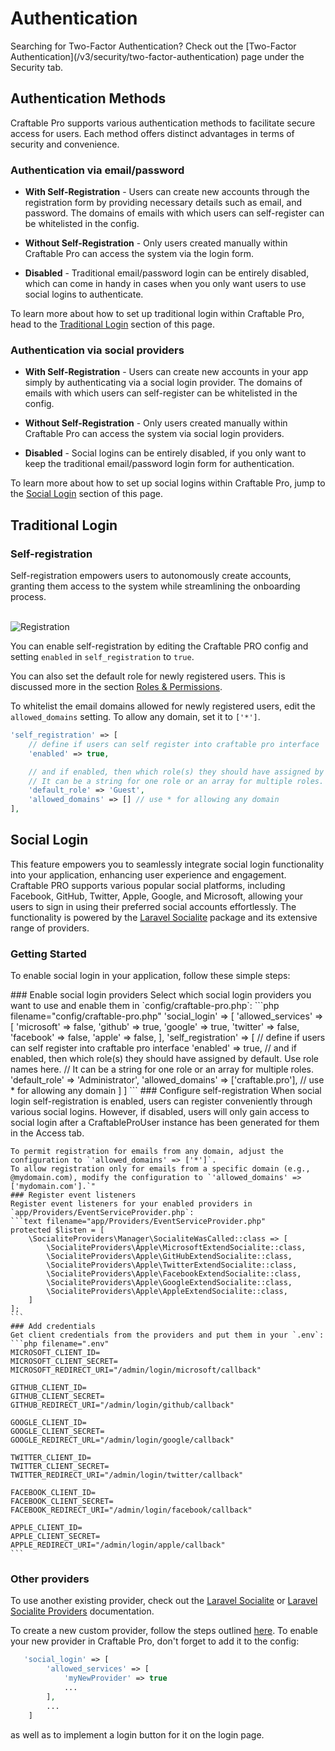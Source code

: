 
# Authentication
<Callout>
    Searching for Two-Factor Authentication? Check out the [Two-Factor Authentication](/v3/security/two-factor-authentication) page under the Security tab.
</Callout>

## Authentication Methods

Craftable Pro supports various authentication methods to facilitate secure access for users. Each method offers distinct advantages in terms of security and convenience.

### Authentication via email/password

* **With Self-Registration** - Users can create new accounts through the registration form by providing necessary details such as email, and password. The domains of emails with which users can self-register can be whitelisted in the config.

* **Without Self-Registration** - Only users created manually within Craftable Pro can access the system via the login form.

* **Disabled** - Traditional email/password login can be entirely disabled, which can come in handy in cases when you only want users to use social logins to authenticate.

To learn more about how to set up traditional login within Craftable Pro, head to the [Traditional Login](/v3/basic-features/authentication#traditional-login) section of this page.

### Authentication via social providers

* **With Self-Registration** - Users can create new accounts in your app simply by authenticating via a social login provider. The domains of emails with which users can self-register can be whitelisted in the config.

* **Without Self-Registration** - Only users created manually within Craftable Pro can access the system via social login providers.

* **Disabled** - Social logins can be entirely disabled, if you only want to keep the traditional email/password login form for authentication.

To learn more about how to set up social logins within Craftable Pro, jump to the [Social Login](/v3/basic-features/authentication#social-login) section of this page.

## Traditional Login

### Self-registration
Self-registration empowers users to autonomously create accounts, granting them access to the system while streamlining the onboarding process.

<br />
<Image alt="Registration" src="/images/register.png" />

You can enable self-registration by editing the Craftable PRO config and setting `enabled` in `self_registration` to `true`.

You can also set the default role for newly registered users. This is discussed more in the section [Roles & Permissions](/v3/basic-features/roles-permissions#default-role-after-registration).

To whitelist the email domains allowed for newly registered users, edit the `allowed_domains` setting. To allow any domain, set it to `['*']`.

```php filename="config/craftable-pro.php"
'self_registration' => [
    // define if users can self register into craftable pro interface
    'enabled' => true,

    // and if enabled, then which role(s) they should have assigned by default. Use role names here.
    // It can be a string for one role or an array for multiple roles.
    'default_role' => 'Guest',
    'allowed_domains' => [] // use * for allowing any domain
],
```

## Social Login

This feature empowers you to seamlessly integrate social login functionality into your application, enhancing user experience and engagement. Craftable PRO supports various popular social platforms, including Facebook, GitHub, Twitter, Apple, Google, and Microsoft, allowing your users to sign in using their preferred social accounts effortlessly.
The functionality is powered by the [Laravel Socialite](https://laravel.com/docs/socialite) package and its extensive range of providers.

### Getting Started

To enable social login in your application, follow these simple steps:

<div className="steps-container">
    ### Enable social login providers
    Select which social login providers you want to use and enable them in `config/craftable-pro.php`:
    ```php filename="config/craftable-pro.php"
    'social_login' => [
        'allowed_services' => [
            'microsoft' => false,
            'github' => true,
            'google' => true,
            'twitter' => false,
            'facebook' => false,
            'apple' => false,
        ],
        'self_registration' => [
            // define if users can self register into craftable pro interface
            'enabled' => true,
            // and if enabled, then which role(s) they should have assigned by default. Use role names here.
            // It can be a string for one role or an array for multiple roles.
            'default_role' => 'Administrator',
            'allowed_domains' => ['craftable.pro'], // use * for allowing any domain
        ]
    ]
    ```
    ### Configure self-registration
    When social login self-registration is enabled, users can register conveniently through various social logins. However, if disabled, users will only gain access to social login after a CraftableProUser instance has been generated for them in the Access tab.

    To permit registration for emails from any domain, adjust the configuration to `'allowed_domains' => ['*']`.
    To allow registration only for emails from a specific domain (e.g., @mydomain.com), modify the configuration to `'allowed_domains' => ['mydomain.com'].`"
    ### Register event listeners
    Register event listeners for your enabled providers in `app/Providers/EventServiceProvider.php`:
    ```text filename="app/Providers/EventServiceProvider.php"
    protected $listen = [
        \SocialiteProviders\Manager\SocialiteWasCalled::class => [
            \SocialiteProviders\Apple\MicrosoftExtendSocialite::class,
            \SocialiteProviders\Apple\GitHubExtendSocialite::class,
            \SocialiteProviders\Apple\TwitterExtendSocialite::class,
            \SocialiteProviders\Apple\FacebookExtendSocialite::class,
            \SocialiteProviders\Apple\GoogleExtendSocialite::class,
            \SocialiteProviders\Apple\AppleExtendSocialite::class,
        ]
    ];
    ```
    ### Add credentials
    Get client credentials from the providers and put them in your `.env`:
    ```php filename=".env"
    MICROSOFT_CLIENT_ID=
    MICROSOFT_CLIENT_SECRET=
    MICROSOFT_REDIRECT_URI="/admin/login/microsoft/callback"

    GITHUB_CLIENT_ID=
    GITHUB_CLIENT_SECRET=
    GITHUB_REDIRECT_URI="/admin/login/github/callback"

    GOOGLE_CLIENT_ID=
    GOOGLE_CLIENT_SECRET=
    GOOGLE_REDIRECT_URL="/admin/login/google/callback"

    TWITTER_CLIENT_ID=
    TWITTER_CLIENT_SECRET=
    TWITTER_REDIRECT_URI="/admin/login/twitter/callback"

    FACEBOOK_CLIENT_ID=
    FACEBOOK_CLIENT_SECRET=
    FACEBOOK_REDIRECT_URI="/admin/login/facebook/callback"

    APPLE_CLIENT_ID=
    APPLE_CLIENT_SECRET=
    APPLE_REDIRECT_URI="/admin/login/apple/callback"
    ```
</div>

### Other providers

To use another existing provider, check out the [Laravel Socialite](https://laravel.com/docs/socialite) or [Laravel Socialite Providers](https://socialiteproviders.com/) documentation.

To create a new custom provider, follow the steps outlined [here](https://socialiteproviders.com/contribute/#creating-a-provider).
To enable your new provider in Craftable Pro, don't forget to add it to the config:
```php filename="config/craftable-pro.php"
   'social_login' => [
        'allowed_services' => [
            'myNewProvider' => true
            ...
        ],
        ...
    ]
```
as well as to implement a login button for it on the login page.